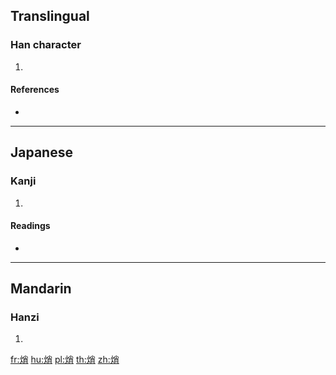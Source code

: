==Translingual==

===Han character===
{{Han char|rn=86|rad=火|as=07|sn=11|four=|canj=FFB}}

# {{defn|Han|sort=火07}}

====References====
* {{Han ref|kx=0672.190|dkj=19074|dj=1081.030|hdz=32204.070|uh=7107|ud=28935}}

----

==Japanese==

===Kanji===
{{ja-kanji|grade=|rs=火07}}

# {{defn|lang=ja|sort=火07}}

====Readings====
* {{ja-readings|on=[[しょう]] (shō), [[そう]] (sō)|kun=[[かわす]] (kawasu), [[かわかす]] (kawakasu), [[とろかす]] (torokasu)}}

----

==Mandarin==

===Hanzi===
{{cmn-hanzi|pin=[[xiāo]] ([[xiao1]])|wg=hsiao<sup>1</sup>}}

# {{defn|lang=cmn|sort=火07}}

[[fr:焇]]
[[hu:焇]]
[[pl:焇]]
[[th:焇]]
[[zh:焇]]